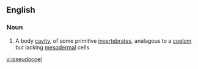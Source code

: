 ==English==

===Noun===
{{en-noun}}

# A body [[cavity]], of some primitive [[invertebrate]]s, analagous to a [[coelom]] but lacking [[mesodermal]] cells

[[vi:pseudocoel]]